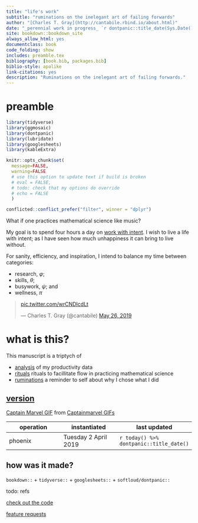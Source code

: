 ```yaml
--- 
title: "life's work"
subtitle: "ruminations on the inelegant art of failing forwards"
author: "[Charles T. Gray](http://cantabile.rbind.io/about.html)"
date: "_perennial work in progress_ `r dontpanic::title_date(Sys.Date())`"
site: bookdown::bookdown_site
always_allow_html: yes
documentclass: book
code_folding: show
includes: preamble.tex
bibliography: [book.bib, packages.bib]
biblio-style: apalike
link-citations: yes
description: "Ruminations on the inelegant art of failing forwards."
---
```



# preamble




```r
library(tidyverse)
library(ggmosaic)
library(dontpanic)
library(lubridate)
library(googlesheets)
library(kableExtra)

knitr::opts_chunk$set(
  message=FALSE,
  warning=FALSE
  # use this option to update text if build is broken
  # eval = FALSE,
  # todo: check that my options do override
  # echo = FALSE
  )

conflicted::conflict_prefer("filter", winner = "dplyr")

```

What if one practices mathematical science like music?

My goal is to spend four hours a day on [work with intent](#work-with-intent). I wish to live a life with intent; as I have seen how much unhappiness it can bring to live without. 

For sanity, efficiency, and inspiration, I intend to balance my time between categories: 

- research, $\varphi$; 
- skills, $\theta$;  
- busywork, $\psi$; and
- wellness, $\pi$

<blockquote class="twitter-tweet" data-conversation="none" data-lang="en"><p lang="und" dir="ltr"><a href="https://t.co/wrCNDIcdLt">pic.twitter.com/wrCNDIcdLt</a></p>&mdash; Charles T. Gray (@cantabile) <a href="https://twitter.com/cantabile/status/1132475140967550976?ref_src=twsrc%5Etfw">May 26, 2019</a></blockquote>
<script async src="https://platform.twitter.com/widgets.js" charset="utf-8"></script>

# what is this?

This manuscript is a triptych of  

- [analysis](#analysis) of my productivity data
- [rituals](#rituals) rituals to facillitate flow in practicing mathematical science
- [ruminations](#ruminations) a reminder to self about why I chose what I did 

## [version](#mindfulness)

<div class="tenor-gif-embed" data-postid="12551466" data-share-method="host" data-width="100%" data-aspect-ratio="1.8043478260869565"><a href="https://tenor.com/view/captain-marvel-gif-12551466">Captain Marvel GIF</a> from <a href="https://tenor.com/search/captainmarvel-gifs">Captainmarvel GIFs</a></div><script type="text/javascript" async src="https://tenor.com/embed.js"></script>

operation | instantiated | last updated
-|-|-
phoenix | Tuesday 2 April 2019 | `r today() %>% dontpanic::title_date()`

## how was it made?

`bookdown::` + `tidyverse::` + `googlesheets::` + `softloud/dontpanic::`

todo: refs

[check out the code](https://github.com/softloud/lifeswork)

[feature requests](https://github.com/softloud/lifeswork/issues)


